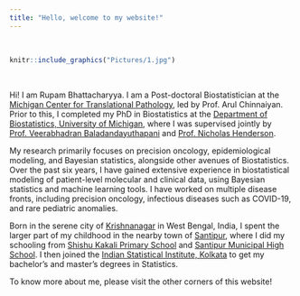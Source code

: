 ```yaml
---
title: "Hello, welcome to my website!"
---
```


<br>

```r
knitr::include_graphics("Pictures/1.jpg")
```

<br>

Hi! I am Rupam Bhattacharyya. I am a Post-doctoral Biostatistician at the [Michigan Center for Translational Pathology](https://pathology.med.umich.edu/mctp/), led by Prof. Arul Chinnaiyan. Prior to this, I completed my PhD in Biostatistics at the [Department of Biostatistics, University of Michigan](https://sph.umich.edu/biostat/), where I was supervised jointly by [Prof. Veerabhadran Baladandayuthapani](https://sph.umich.edu/faculty-profiles/baladandayuthapani-veerabhadran.html) and [Prof. Nicholas Henderson](https://sph.umich.edu/faculty-profiles/henderson-nicholas.html).

My research primarily focuses on precision oncology, epidemiological modeling, and Bayesian statistics, alongside other avenues of Biostatistics. Over the past six years, I have gained extensive experience in biostatistical modeling of patient-level molecular and clinical data, using Bayesian statistics and machine learning tools. I have worked on multiple disease fronts, including precision oncology, infectious diseases such as COVID-19, and rare pediatric anomalies.

Born in the serene city of [Krishnanagar](https://en.wikipedia.org/wiki/Krishnanagar,_Nadia) in West Bengal, India, I spent the larger part of my childhood in the nearby town of [Santipur](https://en.wikipedia.org/wiki/Shantipur), where I did my schooling from [Shishu Kakali Primary School](https://www.facebook.com/smhs.santipur/) and [Santipur Municipal High School](https://www.facebook.com/smhs.santipur/). I then joined the [Indian Statistical Institute, Kolkata](https://www.isical.ac.in/) to get my bachelor's and master's degrees in Statistics.

To know more about me, please visit the other corners of this website!
